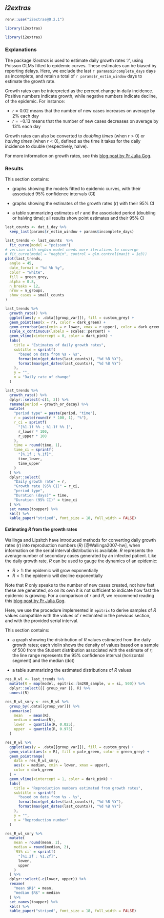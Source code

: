 ## _i2extras_

```r
renv::use("i2extras@0.2.1")
```

```r
library(i2extras)
```

```r
library(i2extras)
```

### Explanations

The package *i2extras* is used to estimate daily growth rates '_r_', using Poisson
GLMs fitted to epidemic curves. These estimates can be biased by reporting
delays. Here, we exclude the last `r params$incomplete_days` days as incomplete,
and retain a total of `r params$r_estim_window` days to estimate the growth
rate.

Growth rates can be interpreted as the percent change in daily
incidence. Positive numbers indicate growth, while negative numbers indicate
decline, of the epidemic. For instance:

* $r = 0.02$ means that the number of new cases increases on average by 2% each day
* $r = -0.13$ means that the number of new cases decreases on average by 13% each day

Growth rates can also be converted to _doubling times_ (when $r > 0$) or
_halving times_ (when $r < 0$), defined as the time it takes for the daily
incidence to double (respectively, halve).

For more information on growth rates, see this [blog post by Pr Julia Gog](https://plus.maths.org/content/epidemic-growth-rate).

### Results

This section contains:

* graphs showing the models fitted to epidemic curves, with their associated 95% confidence
intervals (CI)

* graphs showing the estimates of the growth rates ($r$) with their 95% CI

* a table summarizing estimates of $r$ and the associated period (doubling or
  halving time); all results show point estimates and their 95% CI

```r
last_counts <- dat_i_day %>%
  keep_last(params$r_estim_window + params$incomplete_days)

last_trends <- last_counts  %>%
  fit_curve(model = "poisson")
# version with negbin model needs more iterations to converge
# fit_curve(model = "negbin", control = glm.control(maxit = 1e3))
plot(last_trends,
  angle = 45,
  date_format = "%d %b %y",
  color = "white",
  fill = green_grey,
  alpha = 0.8,
  n_breaks = 12,
  nrow = n_groups,
  show_cases = small_counts
)
```

```r
last_trends %>%
  growth_rate() %>%
  ggplot(aes(y = .data[[group_var]]), fill = custom_grey) +
  geom_point(aes(x = r), color = dark_green) +
  geom_errorbar(aes(xmin = r_lower, xmax = r_upper), color = dark_green) +
  scale_x_continuous(labels = scales::percent) +
  geom_vline(xintercept = 0, color = dark_pink) +
  labs(
    title = "Estimates of daily growth rates",
    subtitle = sprintf(
      "based on data from %s - %s",
      format(min(get_dates(last_counts)), "%d %B %Y"),
      format(max(get_dates(last_counts)), "%d %B %Y")
    ),
    y = "",
    x = "Daily rate of change"
  )

last_trends %>%
  growth_rate() %>%
  dplyr::select(-c(1, 3)) %>%
  rename(period = growth_or_decay) %>%
  mutate(
    "period type" = paste(period, "time"),
    r = paste(round(r * 100, 1), "%"),
    r_ci = sprintf(
      "[%1.1f %% ; %1.1f %% ]",
      r_lower * 100,
      r_upper * 100
    ),
    time = round(time, 1),
    time_ci = sprintf(
      "[%.1f ; %.1f]",
      time_lower,
      time_upper
    )
  ) %>%
  dplyr::select(
    "Daily growth rate" = r,
    "Growth rate (95% CI)" = r_ci,
    "period type",
    "Duration (days)" = time,
    "Duration (95% CI)" = time_ci
  ) %>%
  set_names(toupper) %>%
  kbl() %>%
  kable_paper("striped", font_size = 18, full_width = FALSE)
```

#### Estimating $R$ from the growth rates

Wallinga and Lipsitch have introduced methods for converting daily growth rates
($r$) into reproduction numbers ($R$) [@Wallinga2007-hw], when information on
the serial interval distribution is available. $R$ represents the average number
of secondary cases generated by an infected patient. Like the daily growth rate,
$R$ can be used to gauge the dynamics of an epidemic:

* $R > 1$: the epidemic will grow exponentially
* $R < 1$: the epidemic will decline exponentially

Note that $R$ only speaks to the number of new cases created, not how fast these
are generated, so on its own it is not sufficient to indicate how fast the
epidemic is growing. For a comparison of $r$ and $R$, we recommend reading this
[blog post by Pr Julia Gog](https://plus.maths.org/content/epidemic-growth-rate).

Here, we use the procedure implemented in `epitrix` to derive samples of $R$
values compatible with the values of $r$ estimated in the previous section, and
with the provided serial interval.

This section contains:

* a graph showing the distribution of $R$ values estimated from the daily growth
  rates; each violin shows the density of values based on a sample of 500 from
  the Student distribution associated with the estimate of $r$; the line range
  represents the 95% confidence interval (horizontal segment) and the median
  (dot)
  
* a table summarizing the estimated distributions of $R$ values 

```r
res_R_wl <- last_trends %>%
  mutate(R = map(model, epitrix::lm2R0_sample, w = si, 500)) %>%
  dplyr::select({{ group_var }}, R) %>%
  unnest(R)

res_R_wl_smry <- res_R_wl %>%
  group_by(.data[[group_var]]) %>%
  summarise(
    mean   = mean(R),
    median = median(R),
    lower  = quantile(R, 0.025),
    upper  = quantile(R, 0.975)
  )

res_R_wl %>%
  ggplot(aes(y = .data[[group_var]]), fill = custom_grey) +
  geom_violin(aes(x = R), fill = pale_green, color = green_grey) +
  geom_pointrange(
    data = res_R_wl_smry,
    aes(x = median, xmin = lower, xmax = upper),
    color = dark_green
  ) +
  geom_vline(xintercept = 1, color = dark_pink) +
  labs(
    title = "Reproduction numbers estimated from growth rates",
    subtitle = sprintf(
      "based on data from %s - %s",
      format(min(get_dates(last_counts)), "%d %B %Y"),
      format(max(get_dates(last_counts)), "%d %B %Y")
    ),
    y = "",
    x = "Reproduction number"
  )

res_R_wl_smry %>%
  mutate(
    mean = round(mean, 2),
    median = round(median, 2),
    `95% ci` = sprintf(
      "[%1.2f ; %1.2f]",
      lower,
      upper
    )
  ) %>%
  dplyr::select(-c(lower, upper)) %>%
  rename(
    "mean $R$" = mean,
    "median $R$" = median
  ) %>%
  set_names(toupper) %>%
  kbl() %>%
  kable_paper("striped", font_size = 18, full_width = FALSE)
```
